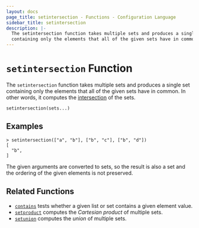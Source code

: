 ```yaml
---
layout: docs
page_title: setintersection - Functions - Configuration Language
sidebar_title: setintersection
description: |-
  The setintersection function takes multiple sets and produces a single set
  containing only the elements that all of the given sets have in common.
---
```


# `setintersection` Function

The `setintersection` function takes multiple sets and produces a single set
containing only the elements that all of the given sets have in common.
In other words, it computes the
[intersection](<https://en.wikipedia.org/wiki/Intersection_(set_theory)>) of the sets.

```hcl
setintersection(sets...)
```

## Examples

```shell
> setintersection(["a", "b"], ["b", "c"], ["b", "d"])
[
  "b",
]
```

The given arguments are converted to sets, so the result is also a set and
the ordering of the given elements is not preserved.

## Related Functions

- [`contains`](/docs/from-1.5/functions/collection/contains) tests whether a given list or set contains
  a given element value.
- [`setproduct`](/docs/from-1.5/functions/collection/setproduct) computes the _Cartesian product_ of multiple
  sets.
- [`setunion`](/docs/from-1.5/functions/collection/setunion) computes the _union_ of
  multiple sets.
